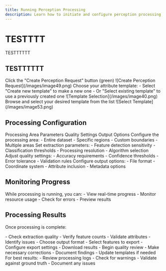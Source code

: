 ```yaml
---
title: Running Perception Processing
description: Learn how to initiate and configure perception processing for feature extraction
---
```


# TESTTTT

TESTTTTTT
## TESTTTTTT

<Stepper>
  <StepperItem title="Initiate Processing">
    Click the "Create Perception Request" button (green)
    ![Create Perception Request](/images/image49.png)
  </StepperItem>
  <StepperItem title="Select Template">
    Choose your attribute template:
    - Select "Create new template" to make a new one
    - Or "Select existing template" to use a previously created one
    ![Template Selection](/images/image40.png)
  </StepperItem>
  <StepperItem title="Configure Template">
    Browse and select your desired template from the list
    ![Select Template](/images/image53.png)
  </StepperItem>
</Stepper>

## Processing Configuration

<Tabs>
  <TabsList>
    <TabsTrigger value="area">Processing Area</TabsTrigger>
    <TabsTrigger value="parameters">Parameters</TabsTrigger>
    <TabsTrigger value="quality">Quality Settings</TabsTrigger>
    <TabsTrigger value="output">Output Options</TabsTrigger>
  </TabsList>
  <TabsContent value="area">
    <Note>
      Configure the processing area:
      - Entire dataset
      - Specific regions
      - Custom boundaries
      - Multiple areas
    </Note>
  </TabsContent>
  <TabsContent value="parameters">
    <Note>
      Set extraction parameters:
      - Feature detection sensitivity
      - Classification thresholds
      - Processing resolution
      - Algorithm selection
    </Note>
  </TabsContent>
  <TabsContent value="quality">
    <Note>
      Adjust quality settings:
      - Accuracy requirements
      - Confidence thresholds
      - Error tolerance
      - Validation rules
    </Note>
  </TabsContent>
  <TabsContent value="output">
    <Note>
      Configure output options:
      - File format
      - Coordinate system
      - Attribute inclusion
      - Metadata options
    </Note>
  </TabsContent>
</Tabs>

## Monitoring Progress

<Note type="info">
  While processing is running, you can:
  - View real-time progress
  - Monitor resource usage
  - Check for errors
  - Preview results
</Note>

## Processing Results

Once processing is complete:

<Stepper>
  <StepperItem title="Review Results">
    - Check extraction quality
    - Verify feature counts
    - Validate attributes
    - Identify issues
  </StepperItem>
  <StepperItem title="Export Data">
    - Choose output format
    - Select features to export
    - Configure export settings
    - Download results
  </StepperItem>
  <StepperItem title="QA/QC">
    - Begin quality review
    - Make necessary corrections
    - Document findings
    - Update templates if needed
  </StepperItem>
</Stepper>

<Note type="tip">
  For best results:
  - Review processing logs
  - Check for warnings
  - Validate against ground truth
  - Document any issues
</Note> 